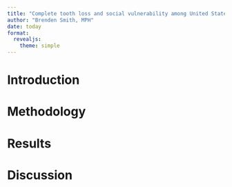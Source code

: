 ```yaml
---
title: "Complete tooth loss and social vulnerability among United States counties"
author: "Brenden Smith, MPH"
date: today
format:
  revealjs:
    theme: simple
---
```


# Introduction

# Methodology

# Results

# Discussion